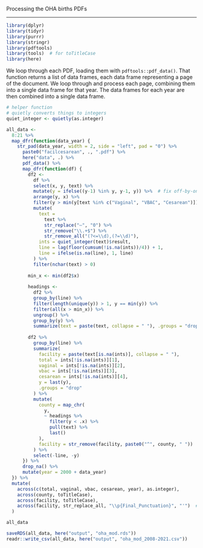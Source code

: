 
Processing the OHA births PDFs

-----

```r
library(dplyr)
library(tidyr)
library(purrr)
library(stringr)
library(pdftools)
library(tools)  # for toTitleCase
library(here)
```

We loop through each PDF, loading them with `pdftools::pdf_data()`. That function returns a list of data frames, each data frame representing a page of the document. We loop through and process each page, combining them into a single data frame for that year. The data frames for each year are then combined into a single data frame.

```r
# helper function
# quietly converts things to integers
quiet_integer <- quietly(as.integer)

all_data <- 
  8:21 %>% 
  map_dfr(function(data_year) {
    str_pad(data_year, width = 2, side = "left", pad = "0") %>% 
      paste0("facilcesarean", ., ".pdf") %>% 
      here("data", .) %>% 
      pdf_data() %>% 
      map_dfr(function(df) {
        df2 <- 
          df %>% 
          select(x, y, text) %>% 
          mutate(y = ifelse((y-1) %in% y, y-1, y)) %>%  # fix off-by-one alignments
          arrange(y, x) %>% 
          filter(y > min(y[text %in% c("Vaginal", "VBAC", "Cesarean")]) + 5) %>% 
          mutate(
            text = 
              text %>% 
              str_replace("–", "0") %>% 
              str_remove("\\.+$") %>% 
              str_remove_all("(?<=\\d),(?=\\d)"),
            ints = quiet_integer(text)$result,
            line = lag(floor(cumsum(!is.na(ints))/4)) + 1,
            line = ifelse(is.na(line), 1, line)
          ) %>% 
          filter(nchar(text) > 0)
        
        min_x <- min(df2$x)
    
        headings <- 
          df2 %>% 
          group_by(line) %>% 
          filter(length(unique(y)) > 1, y == min(y)) %>% 
          filter(all(x > min_x)) %>% 
          ungroup() %>% 
          group_by(y) %>% 
          summarize(text = paste(text, collapse = " "), .groups = "drop")
        
        df2 %>% 
          group_by(line) %>% 
          summarize(
            facility = paste(text[is.na(ints)], collapse = " "),
            total = ints[!is.na(ints)][1],
            vaginal = ints[!is.na(ints)][2],
            vbac = ints[!is.na(ints)][3],
            cesarean = ints[!is.na(ints)][4],
            y = last(y),
            .groups = "drop"
          ) %>% 
          mutate(
            county = map_chr(
              y,
              ~ headings %>% 
                filter(y < .x) %>% 
                pull(text) %>% 
                last()
            ),
            facility = str_remove(facility, paste0("^", county, " "))
          ) %>% 
          select(-line, -y)
      }) %>% 
      drop_na() %>% 
      mutate(year = 2000 + data_year)
  }) %>%
  mutate(
    across(c(total, vaginal, vbac, cesarean, year), as.integer),
    across(county, toTitleCase),
    across(facility, toTitleCase),
    across(facility, str_replace_all, "\\p{Final_Punctuation}", "'")  # for curly quotes
  )

all_data
```

```r
saveRDS(all_data, here("output", "oha_mod.rds"))
readr::write_csv(all_data, here("output", "oha_mod_2008-2021.csv"))
```



